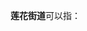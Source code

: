 '''莲花街道'''可以指：
{{PRC admin/disambig|22/02/02/008/000|41/13/23/003/000|41/16/81/004/000|44/03/04/008/000|50/01/13/011/000|51/20/02/001/000}}

{{disambig|cat=四字乡级行政区划消歧义}}